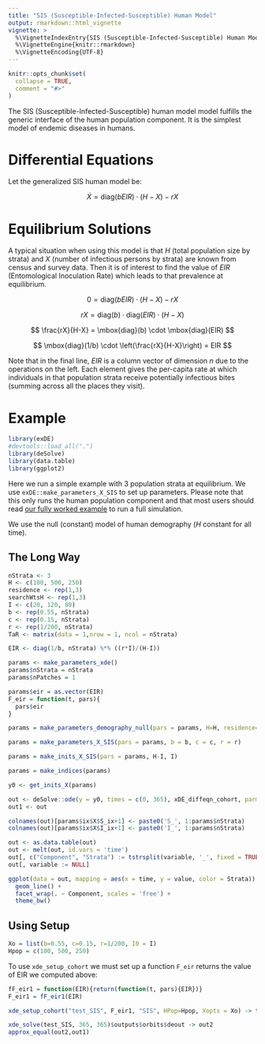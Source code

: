 ```yaml
---
title: "SIS (Susceptible-Infected-Susceptible) Human Model"
output: rmarkdown::html_vignette
vignette: >
  %\VignetteIndexEntry{SIS (Susceptible-Infected-Susceptible) Human Model}
  %\VignetteEngine{knitr::rmarkdown}
  %\VignetteEncoding{UTF-8}
---
```


```r
knitr::opts_chunk$set(
  collapse = TRUE,
  comment = "#>"
)
```

The SIS (Susceptible-Infected-Susceptible) human model model fulfills the generic interface of the human population component. It is the simplest model of endemic diseases in humans.

# Differential Equations

Let the generalized SIS human model be:

$$
\dot{X} = \mbox{diag}(bEIR) \cdot (H-X) - rX
$$

# Equilibrium Solutions

A typical situation when using this model is that $H$ (total population size by strata) and $X$ (number of infectious persons by strata) are known from census and survey data. Then it is of interest to find the value of $EIR$ (Entomological Inoculation Rate) which leads to that prevalence at equilibrium.

$$
0 = \mbox{diag}(bEIR) \cdot (H-X) - rX 
$$

$$ 
rX = \mbox{diag}(b) \cdot \mbox{diag}(EIR) \cdot (H-X) 
$$

$$
\frac{rX}{H-X} = \mbox{diag}(b) \cdot \mbox{diag}(EIR)
$$

$$
\mbox{diag}(1/b) \cdot \left(\frac{rX}{H-X}\right) = EIR
$$

Note that in the final line, $EIR$ is a column vector of dimension $n$ due to the operations on the left. Each element gives the per-capita rate at which individuals in that population strata receive potentially infectious bites (summing across all the places they visit).

# Example

```r
library(exDE)
#devtools::load_all(".")
library(deSolve)
library(data.table)
library(ggplot2)
```

Here we run a simple example with 3 population strata at equilibrium. We use `exDE::make_parameters_X_SIS` to
set up parameters. Please note that this only runs the human population component and that most users should read [our fully worked example](ex_534.html) to run a full simulation.

We use the null (constant) model of human demography ($H$ constant for all time).

## The Long Way

```r
nStrata <- 3
H <- c(100, 500, 250)
residence <- rep(1,3) 
searchWtsH <- rep(1,3) 
I <- c(20, 120, 80)
b <- rep(0.55, nStrata) 
c <- rep(0.15, nStrata) 
r <- rep(1/200, nStrata) 
TaR <- matrix(data = 1,nrow = 1, ncol = nStrata)

EIR <- diag(1/b, nStrata) %*% ((r*I)/(H-I))
```


```r
params <- make_parameters_xde()
params$nStrata = nStrata
params$nPatches = 1 

params$eir = as.vector(EIR)
F_eir = function(t, pars){
  pars$eir
}

params = make_parameters_demography_null(pars = params, H=H, residence=residence, searchWts=searchWtsH, TaR=TaR)

params = make_parameters_X_SIS(pars = params, b = b, c = c, r = r)

params = make_inits_X_SIS(pars = params, H-I, I)

params = make_indices(params)
```

```r
y0 <- get_inits_X(params)

out <- deSolve::ode(y = y0, times = c(0, 365), xDE_diffeqn_cohort, parms = params, method = 'lsoda', F_eir = F_eir) 
out1 <- out
```

```r
colnames(out)[params$ix$X$S_ix+1] <- paste0('S_', 1:params$nStrata)
colnames(out)[params$ix$X$I_ix+1] <- paste0('I_', 1:params$nStrata)

out <- as.data.table(out)
out <- melt(out, id.vars = 'time')
out[, c("Component", "Strata") := tstrsplit(variable, '_', fixed = TRUE)]
out[, variable := NULL]

ggplot(data = out, mapping = aes(x = time, y = value, color = Strata)) +
  geom_line() +
  facet_wrap(. ~ Component, scales = 'free') +
  theme_bw()

```

## Using Setup



```r
Xo = list(b=0.55, c=0.15, r=1/200, I0 = I)
Hpop = c(100, 500, 250)
```


To use `xde_setup_cohort` we must set up a function `F_eir` returns the value of EIR we computed above:  

```r
fF_eir1 = function(EIR){return(function(t, pars){EIR})} 
F_eir1 = fF_eir1(EIR)
```

```r
xde_setup_cohort("test_SIS", F_eir1, "SIS", HPop=Hpop, Xopts = Xo) -> test_SIS
```

```r
xde_solve(test_SIS, 365, 365)$outputs$orbits$deout -> out2
approx_equal(out2,out1)
```
